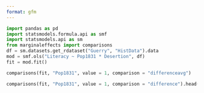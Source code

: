 ```yaml
---
format: gfm
---
```


```python
import pandas as pd
import statsmodels.formula.api as smf
import statsmodels.api as sm
from marginaleffects import comparisons
df = sm.datasets.get_rdataset("Guerry", "HistData").data
mod = smf.ols("Literacy ~ Pop1831 * Desertion", df)
fit = mod.fit()

comparisons(fit, "Pop1831", value = 1, comparison = "differenceavg")
```

```python
comparisons(fit, "Pop1831", value = 1, comparison = "difference").head()
```